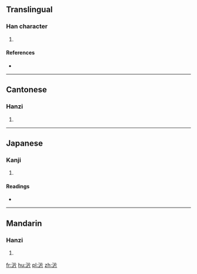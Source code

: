 ==Translingual==

===Han character===
{{Han char|rn=85|rad=水|as=04|sn=7|four=3212<sub>7</sub>|canj=水中中中 (ELLL), X水中中中 (XELLL)}}

# {{defn|Han|sort=水04}}

====References====
* {{Han ref|kx=0612.040|dkj=17218|dj=1005.080|hdz=31567.020|uh=6C9C|ud=27804|bh=CB58|bd=52056}}

----

==Cantonese==

===Hanzi===
{{yue-hanzi|jyut=|y=pun3}}

# {{defn|lang=yue|sort=水04}}

----

==Japanese==

===Kanji===
{{ja-kanji|grade=|rs=水04}}

# {{defn|lang=ja|sort=水04}}

====Readings====
* {{ja-readings|on=[[はん]] (han)|kun=}}

----

==Mandarin==

===Hanzi===
{{cmn-hanzi|pin=[[pàn]] ([[pan4]])|wg=p'an<sup>4</sup>}}

# {{defn|lang=cmn|sort=水04}}

[[fr:沜]]
[[hu:沜]]
[[pl:沜]]
[[zh:沜]]
